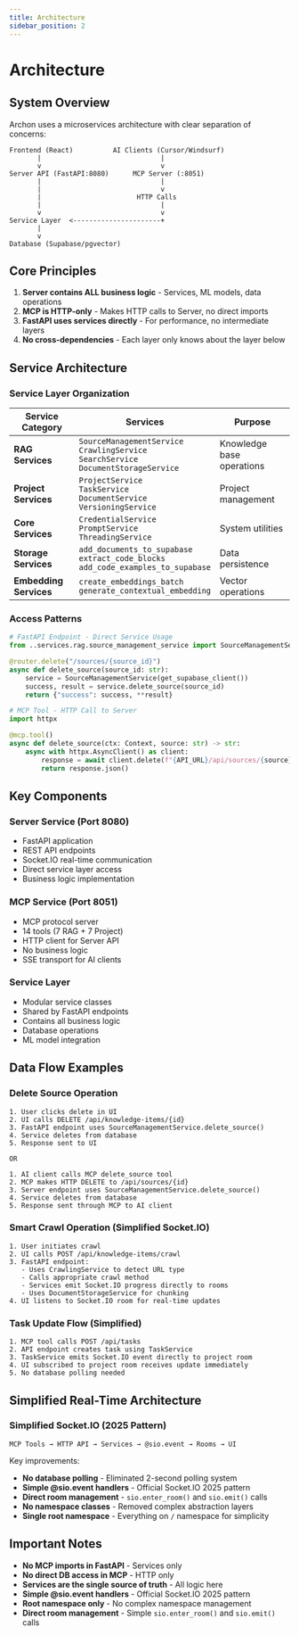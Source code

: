 ```yaml
---
title: Architecture
sidebar_position: 2
---
```


# Architecture

## System Overview

Archon uses a microservices architecture with clear separation of concerns:

```
Frontend (React)          AI Clients (Cursor/Windsurf)
       |                              |
       v                              v
Server API (FastAPI:8080)      MCP Server (:8051)
       |                              |
       |                              v
       |                        HTTP Calls
       |                              |
       v                              v
Service Layer  <----------------------+
       |
       v
Database (Supabase/pgvector)
```

## Core Principles

1. **Server contains ALL business logic** - Services, ML models, data operations
2. **MCP is HTTP-only** - Makes HTTP calls to Server, no direct imports
3. **FastAPI uses services directly** - For performance, no intermediate layers
4. **No cross-dependencies** - Each layer only knows about the layer below

## Service Architecture

### Service Layer Organization

| Service Category | Services | Purpose |
|-----------------|----------|---------|
| **RAG Services** | `SourceManagementService`<br/>`CrawlingService`<br/>`SearchService`<br/>`DocumentStorageService` | Knowledge base operations |
| **Project Services** | `ProjectService`<br/>`TaskService`<br/>`DocumentService`<br/>`VersioningService` | Project management |
| **Core Services** | `CredentialService`<br/>`PromptService`<br/>`ThreadingService` | System utilities |
| **Storage Services** | `add_documents_to_supabase`<br/>`extract_code_blocks`<br/>`add_code_examples_to_supabase` | Data persistence |
| **Embedding Services** | `create_embeddings_batch`<br/>`generate_contextual_embedding` | Vector operations |

### Access Patterns

```python
# FastAPI Endpoint - Direct Service Usage
from ..services.rag.source_management_service import SourceManagementService

@router.delete("/sources/{source_id}")
async def delete_source(source_id: str):
    service = SourceManagementService(get_supabase_client())
    success, result = service.delete_source(source_id)
    return {"success": success, **result}
```

```python
# MCP Tool - HTTP Call to Server
import httpx

@mcp.tool()
async def delete_source(ctx: Context, source: str) -> str:
    async with httpx.AsyncClient() as client:
        response = await client.delete(f"{API_URL}/api/sources/{source}")
        return response.json()
```

## Key Components

### Server Service (Port 8080)
- FastAPI application
- REST API endpoints
- Socket.IO real-time communication
- Direct service layer access
- Business logic implementation

### MCP Service (Port 8051)
- MCP protocol server
- 14 tools (7 RAG + 7 Project)
- HTTP client for Server API
- No business logic
- SSE transport for AI clients

### Service Layer
- Modular service classes
- Shared by FastAPI endpoints
- Contains all business logic
- Database operations
- ML model integration

## Data Flow Examples

### Delete Source Operation
```
1. User clicks delete in UI
2. UI calls DELETE /api/knowledge-items/{id}
3. FastAPI endpoint uses SourceManagementService.delete_source()
4. Service deletes from database
5. Response sent to UI

OR

1. AI client calls MCP delete_source tool
2. MCP makes HTTP DELETE to /api/sources/{id}
3. Server endpoint uses SourceManagementService.delete_source()
4. Service deletes from database
5. Response sent through MCP to AI client
```

### Smart Crawl Operation (Simplified Socket.IO)
```
1. User initiates crawl
2. UI calls POST /api/knowledge-items/crawl
3. FastAPI endpoint:
   - Uses CrawlingService to detect URL type
   - Calls appropriate crawl method
   - Services emit Socket.IO progress directly to rooms
   - Uses DocumentStorageService for chunking
4. UI listens to Socket.IO room for real-time updates
```

### Task Update Flow (Simplified)
```
1. MCP tool calls POST /api/tasks
2. API endpoint creates task using TaskService
3. TaskService emits Socket.IO event directly to project room
4. UI subscribed to project room receives update immediately
5. No database polling needed
```

## Simplified Real-Time Architecture

### Simplified Socket.IO (2025 Pattern)
```
MCP Tools → HTTP API → Services → @sio.event → Rooms → UI
```

Key improvements:
- **No database polling** - Eliminated 2-second polling system
- **Simple @sio.event handlers** - Official Socket.IO 2025 pattern
- **Direct room management** - `sio.enter_room()` and `sio.emit()` calls
- **No namespace classes** - Removed complex abstraction layers
- **Single root namespace** - Everything on `/` namespace for simplicity

## Important Notes

- **No MCP imports in FastAPI** - Services only
- **No direct DB access in MCP** - HTTP only
- **Services are the single source of truth** - All logic here
- **Simple @sio.event handlers** - Official Socket.IO 2025 pattern
- **Root namespace only** - No complex namespace management
- **Direct room management** - Simple `sio.enter_room()` and `sio.emit()` calls